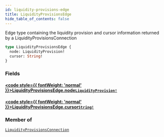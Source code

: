 ```yaml
---
id: liquidity-provisions-edge
title: LiquidityProvisionsEdge
hide_table_of_contents: false
---
```








Edge type containing the liquidity provision and cursor information returned by a LiquidityProvisionsConnection

```graphql
type LiquidityProvisionsEdge {
  node: LiquidityProvision!
  cursor: String!
}
```


### Fields

#### [<code style={{ fontWeight: 'normal' }}>LiquidityProvisionsEdge.<b>node</b></code>](#)<Bullet />[`LiquidityProvision!`](/docs/testnet/graphql/objects/liquidity-provision) <Badge class="secondary" text="non-null"/> <Badge class="secondary" text="object"/>
> 
> 

#### [<code style={{ fontWeight: 'normal' }}>LiquidityProvisionsEdge.<b>cursor</b></code>](#)<Bullet />[`String!`](/docs/testnet/graphql/scalars/string) <Badge class="secondary" text="non-null"/> <Badge class="secondary" text="scalar"/>
> 
> 



### Member of

[`LiquidityProvisionsConnection`](/docs/testnet/graphql/objects/liquidity-provisions-connection)  <Badge class="secondary" text="object"/>



